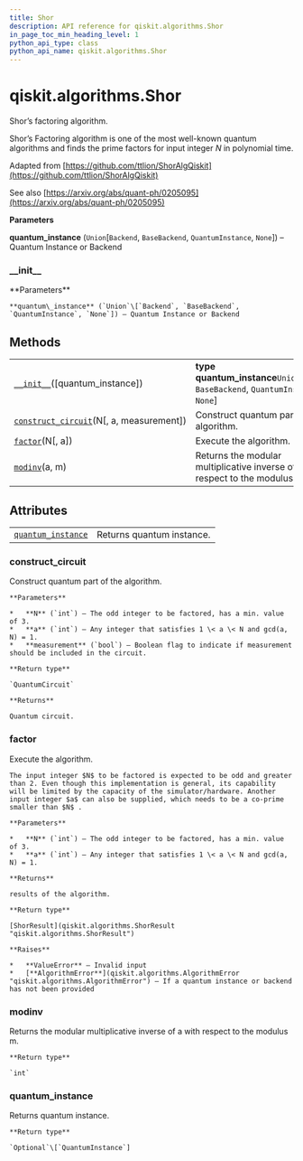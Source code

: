 ```yaml
---
title: Shor
description: API reference for qiskit.algorithms.Shor
in_page_toc_min_heading_level: 1
python_api_type: class
python_api_name: qiskit.algorithms.Shor
---
```


# qiskit.algorithms.Shor

<Class id="qiskit.algorithms.Shor" isDedicatedPage={true} github="https://github.com/qiskit/qiskit/tree/stable/0.18/qiskit/algorithms/factorizers/shor.py" signature="Shor(quantum_instance=None)">
  Shor’s factoring algorithm.

  Shor’s Factoring algorithm is one of the most well-known quantum algorithms and finds the prime factors for input integer $N$ in polynomial time.

  Adapted from [https://github.com/ttlion/ShorAlgQiskit](https://github.com/ttlion/ShorAlgQiskit)

  See also [https://arxiv.org/abs/quant-ph/0205095](https://arxiv.org/abs/quant-ph/0205095)

  **Parameters**

  **quantum\_instance** (`Union`\[`Backend`, `BaseBackend`, `QuantumInstance`, `None`]) – Quantum Instance or Backend

  ### \_\_init\_\_

  <Function id="qiskit.algorithms.Shor.__init__" signature="__init__(quantum_instance=None)">
    **Parameters**

    **quantum\_instance** (`Union`\[`Backend`, `BaseBackend`, `QuantumInstance`, `None`]) – Quantum Instance or Backend
  </Function>

  ## Methods

  |                                                                                                                                   |                                                                                         |
  | --------------------------------------------------------------------------------------------------------------------------------- | --------------------------------------------------------------------------------------- |
  | [`__init__`](#qiskit.algorithms.Shor.__init__ "qiskit.algorithms.Shor.__init__")(\[quantum\_instance])                            | **type quantum\_instance**`Union`\[`Backend`, `BaseBackend`, `QuantumInstance`, `None`] |
  | [`construct_circuit`](#qiskit.algorithms.Shor.construct_circuit "qiskit.algorithms.Shor.construct_circuit")(N\[, a, measurement]) | Construct quantum part of the algorithm.                                                |
  | [`factor`](#qiskit.algorithms.Shor.factor "qiskit.algorithms.Shor.factor")(N\[, a])                                               | Execute the algorithm.                                                                  |
  | [`modinv`](#qiskit.algorithms.Shor.modinv "qiskit.algorithms.Shor.modinv")(a, m)                                                  | Returns the modular multiplicative inverse of a with respect to the modulus m.          |

  ## Attributes

  |                                                                                                          |                           |
  | -------------------------------------------------------------------------------------------------------- | ------------------------- |
  | [`quantum_instance`](#qiskit.algorithms.Shor.quantum_instance "qiskit.algorithms.Shor.quantum_instance") | Returns quantum instance. |

  ### construct\_circuit

  <Function id="qiskit.algorithms.Shor.construct_circuit" signature="construct_circuit(N, a=2, measurement=False)">
    Construct quantum part of the algorithm.

    **Parameters**

    *   **N** (`int`) – The odd integer to be factored, has a min. value of 3.
    *   **a** (`int`) – Any integer that satisfies 1 \< a \< N and gcd(a, N) = 1.
    *   **measurement** (`bool`) – Boolean flag to indicate if measurement should be included in the circuit.

    **Return type**

    `QuantumCircuit`

    **Returns**

    Quantum circuit.
  </Function>

  ### factor

  <Function id="qiskit.algorithms.Shor.factor" signature="factor(N, a=2)">
    Execute the algorithm.

    The input integer $N$ to be factored is expected to be odd and greater than 2. Even though this implementation is general, its capability will be limited by the capacity of the simulator/hardware. Another input integer $a$ can also be supplied, which needs to be a co-prime smaller than $N$ .

    **Parameters**

    *   **N** (`int`) – The odd integer to be factored, has a min. value of 3.
    *   **a** (`int`) – Any integer that satisfies 1 \< a \< N and gcd(a, N) = 1.

    **Returns**

    results of the algorithm.

    **Return type**

    [ShorResult](qiskit.algorithms.ShorResult "qiskit.algorithms.ShorResult")

    **Raises**

    *   **ValueError** – Invalid input
    *   [**AlgorithmError**](qiskit.algorithms.AlgorithmError "qiskit.algorithms.AlgorithmError") – If a quantum instance or backend has not been provided
  </Function>

  ### modinv

  <Function id="qiskit.algorithms.Shor.modinv" signature="static modinv(a, m)">
    Returns the modular multiplicative inverse of a with respect to the modulus m.

    **Return type**

    `int`
  </Function>

  ### quantum\_instance

  <Function id="qiskit.algorithms.Shor.quantum_instance" signature="property quantum_instance">
    Returns quantum instance.

    **Return type**

    `Optional`\[`QuantumInstance`]
  </Function>
</Class>

